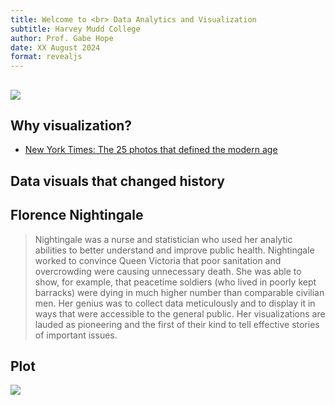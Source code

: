 ```yaml
---
title: Welcome to <br> Data Analytics and Visualization
subtitle: Harvey Mudd College
author: Prof. Gabe Hope
date: XX August 2024
format: revealjs
---
```


## 

![](img/stories-no-numbers.png)

## Why visualization?

-   [New York Times: The 25 photos that defined the modern age](https://www.nytimes.com/2024/06/03/t-magazine/photography-robert-frank-gordon-parks.html?campaign_id=190&emc=edit_ufn_20240611&instance_id=125955&nl=from-the-times&regi_id=212532248&segment_id=169299&te=1&user_id=9dc5ddec9efc7b95f11756bf96a8beae)

## Data visuals that changed history

::: panel-tabset
## **Florence Nightingale**

> Nightingale was a nurse and statistician who used her analytic abilities to better understand and improve public health. Nightingale worked to convince Queen Victoria that poor sanitation and overcrowding were causing unnecessary death. She was able to show, for example, that peacetime soldiers (who lived in poorly kept barracks) were dying in much higher number than comparable civilian men. Her genius was to collect data meticulously and to display it in ways that were accessible to the general public. Her visualizations are lauded as pioneering and the first of their kind to tell effective stories of important issues.

## Plot

![](img/florence-nightingale-plot.png)

<!-- DRAFT DIAGRAM
Surviving drafts of Nightingale's diagrams give a rare peek into her team's creative process. Drawn by government clerks, these drafts show how the team refined original ideas to improve information design. They also reveal that the mechanical precision of the final lithographs was not present in the original references. This early sketch gives a preview of one of Nightingale's most famous graphics (below), which reveals how army deaths from preventable diseases (blue) outnumbered hospital deaths from wounds (red). British Library Imaging Services -->
:::

